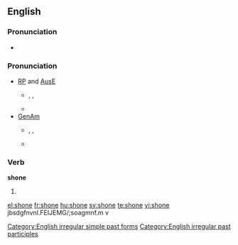 ==English==

===Pronunciation===
*{{audio|en-us-shone.ogg|Audio (US)}}

===Pronunciation===
*[[w:Received Pronunciation|RP]] and [[w:Australian English|AusE]]
**{{IPA|/ʃɒn/}}, {{SAMPA|/SQn/}}, {{enPR|shŏn}}
**{{rhymes|ɒn}}
*[[w:General American|GenAm]]
**{{IPA|/ʃoʊn/}}, {{SAMPA|/SoUn/}}, {{enPR|shōn}}
**{{rhymes|əʊn}}

===Verb===
'''shone'''
# {{past of|[[shine]]}}

[[Category:English irregular simple past forms]]
[[Category:English irregular past participles]]

[[el:shone]]
[[fr:shone]]
[[hu:shone]]
[[sv:shone]]
[[te:shone]]
[[vi:shone]]
jbsdgfnvnl.FEIJEMG/;soagmnf.m v